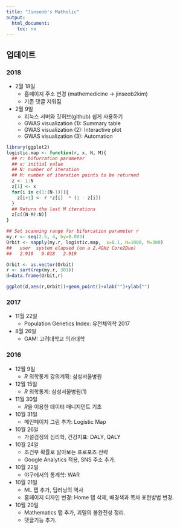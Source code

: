 ```yaml
---
title: "Jinseob's Matholic"
output: 
  html_document: 
    toc: no
---
```



## 업데이트{.tabset}


### 2018
* 2월 18일
    + 홈페이지 주소 변경 (mathemedicine $\rightarrow$ jinseob2kim)
    + 기존 댓글 지워짐

* 2월 9일
    + 리눅스 서버와 깃허브(github) 쉽게 사용하기
    + GWAS visualization (1): Summary table
    + GWAS visualization (2): Interactive plot
    + GWAS visualization (3): Automation

```r
library(ggplot2)
logistic.map <- function(r, x, N, M){
  ## r: bifurcation parameter
  ## x: initial value
  ## N: number of iteration
  ## M: number of iteration points to be returned
  z <- 1:N
  z[1] <- x
  for(i in c(1:(N-1))){
    z[i+1] <- r *z[i]  * (1 - z[i])
  }
  ## Return the last M iterations 
  z[c((N-M):N)]
}

## Set scanning range for bifurcation parameter r
my.r <- seq(2.5, 4, by=0.003)
Orbit <- sapply(my.r, logistic.map,  x=0.1, N=1000, M=300)
##   user  system elapsed (on a 2.4GHz Core2Duo)
##   2.910   0.018   2.919 

Orbit <- as.vector(Orbit)
r <- sort(rep(my.r, 301))
d=data.frame(Orbit,r)

ggplot(d,aes(r,Orbit))+geom_point()+xlab("")+ylab("")
```

### 2017
* 11월 22일
    + Population Genetics Index: 유전체역학 2017


* 8월 26일
    + GAM: 고려대학교 의과대학


### 2016
* 12월 9일
    + *R* 의학통계 강의계획: 삼성서울병원
* 12월 15일
    + *R* 의학통계: 삼성서울병원(1)


* 11월 30일
    + *R*을 이용한 데이터 매니지먼트 기초


* 10월 31일
    + 메인페이지 그림 추가: Logistic Map
    
* 10월 26일
    + 가설검정의 심리학, 건강지표: DALY, QALY
    
* 10월 24일
    + 조건부 확률로 알아보는 프로포즈 전략
    + Google Analytics 적용, SNS 주소 추가. 

* 10월 22일
    + 야구에서의 통계학: WAR

* 10월 21일
    + ML 탭 추가, 딥러닝의 역사
    + 홈페이지 디자인 변경: Home 탭 삭제, 배경색과 목차 표현방법 변경.
 
* 10월 20일
    + Mathematics 탭 추가, 괴델의 불완전성 정리.
    + 댓글기능 추가.


  

